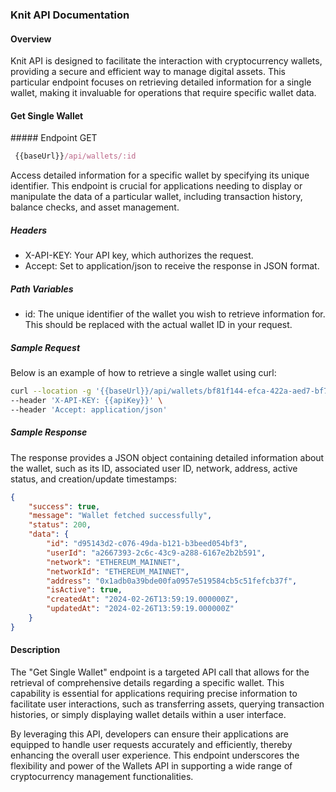 ### Knit API Documentation

#### Overview

Knit API is designed to facilitate the interaction with cryptocurrency wallets, providing a secure and efficient way to manage digital assets. This particular endpoint focuses on retrieving detailed information for a single wallet, making it invaluable for operations that require specific wallet data.

#### Get Single Wallet

<div style={{ display: "flex", alignItems: "center" }}>
  ##### Endpoint
  <span
    style={{
      display: "block",
      backgroundColor: "#ebfbfa",
      color: "#194d53",
      marginLeft: "-17px",
      padding: "0px 6px",
      fontSize: ".8rem",
      borderRadius: "5px",
      marginTop: "30px",
    }}
  >
    GET
  </span>
</div>

```js copy
 {{baseUrl}}/api/wallets/:id
```

Access detailed information for a specific wallet by specifying its unique identifier. This endpoint is crucial for applications needing to display or manipulate the data of a particular wallet, including transaction history, balance checks, and asset management.

##### Headers

- X-API-KEY: Your API key, which authorizes the request.
- Accept: Set to application/json to receive the response in JSON format.

##### Path Variables

- id: The unique identifier of the wallet you wish to retrieve information for. This should be replaced with the actual wallet ID in your request.

##### Sample Request

Below is an example of how to retrieve a single wallet using curl:

```sh copy
curl --location -g '{{baseUrl}}/api/wallets/bf81f144-efca-422a-aed7-bf7bf52da26b' \
--header 'X-API-KEY: {{apiKey}}' \
--header 'Accept: application/json'
```

##### Sample Response

The response provides a JSON object containing detailed information about the wallet, such as its ID, associated user ID, network, address, active status, and creation/update timestamps:

```json copy filename="Sample Response"
{
    "success": true,
    "message": "Wallet fetched successfully",
    "status": 200,
    "data": {
        "id": "d95143d2-c076-49da-b121-b3beed054bf3",
        "userId": "a2667393-2c6c-43c9-a288-6167e2b2b591",
        "network": "ETHEREUM_MAINNET",
        "networkId": "ETHEREUM_MAINNET",
        "address": "0x1adb0a39bde00fa0957e519584cb5c51fefcb37f",
        "isActive": true,
        "createdAt": "2024-02-26T13:59:19.000000Z",
        "updatedAt": "2024-02-26T13:59:19.000000Z"
    }
}
```


#### Description

The "Get Single Wallet" endpoint is a targeted API call that allows for the retrieval of comprehensive details regarding a specific wallet. This capability is essential for applications requiring precise information to facilitate user interactions, such as transferring assets, querying transaction histories, or simply displaying wallet details within a user interface.

By leveraging this API, developers can ensure their applications are equipped to handle user requests accurately and efficiently, thereby enhancing the overall user experience. This endpoint underscores the flexibility and power of the Wallets API in supporting a wide range of cryptocurrency management functionalities.